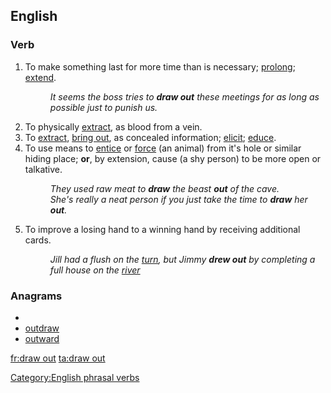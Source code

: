 ==English==

===Verb===
{{en-verb|inf=to [[draw]] [[out]]|draws out|drawing out|drew out|drawn out}}

# To make something last for more time than is necessary; [[prolong]]; [[extend]].
#: ''It seems the boss tries to '''draw out''' these meetings for as long as possible just to punish us.''
# To physically [[extract]], as blood from a vein.
# To [[extract]], [[bring out]], as concealed information; [[elicit]]; [[educe]].
# To use means to [[entice]] or [[force]] (an animal) from it's hole or similar hiding place; '''or''', by extension, cause (a shy person) to be more open or talkative.
#: ''They used raw meat to '''draw''' the beast '''out''' of the cave.''
#: ''She's really a neat person if you just take the time to '''draw''' her '''out'''.''
# {{poker}} To improve a losing hand to a winning hand by receiving additional cards.
#:''Jill had a flush on the [[turn]], but Jimmy '''drew out''' by completing a full house on the [[river]]''

===Anagrams===
* {{alphagram|adortuw}}
* [[outdraw#English|outdraw]]
* [[outward#English|outward]]


[[Category:English phrasal verbs]]

[[fr:draw out]]
[[ta:draw out]]